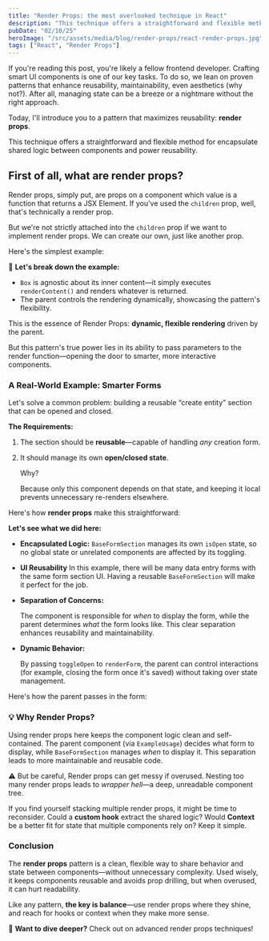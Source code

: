 ```yaml
---
title: "Render Props: the most overlooked technique in React"
description: "This technique offers a straightforward and flexible method for encapsulate shared logic between components and power reusability."
pubDate: "02/10/25"
heroImage: "/src/assets/media/blog/render-props/react-render-props.jpg"
tags: ["React", "Render Props"]
---
```


<FullWidthImg src={heroImage} alt={frontmatter.title} />

If you're reading this post, you're likely a fellow frontend developer. Crafting smart UI components is one of our key tasks. To do so, we lean on proven patterns that enhance reusability, maintainability, even aesthetics (why not?). After all, managing state can be a breeze or a nightmare without the right approach.

Today, I'll introduce you to a pattern that maximizes reusability: **render props**.

This technique offers a straightforward and flexible method for encapsulate shared logic between components and power reusability.

## First of all, what are render props?

Render props, simply put, are props on a component which value is a function that returns a JSX Element. If you've used the `children` prop, well, that's technically a render prop.

<GithubGist script='<script src="https://gist.github.com/dreyescabrera/9692a7b5208c0d0fca403ebd6d22dd1b.js"></script>' />

But we're not strictly attached into the `children` prop if we want to implement render props. We can create our own, just like another prop.

Here's the simplest example:

<GithubGist script='<script src="https://gist.github.com/dreyescabrera/99e1af909cfe1c677148227f47b48ac0.js"></script>' />

🔎 **Let's break down the example:**

- `Box` is agnostic about its inner content—it simply executes `renderContent()` and renders whatever is returned.
- The parent controls the rendering dynamically, showcasing the pattern's flexibility.

This is the essence of Render Props: **dynamic, flexible rendering** driven by the parent. 

But this pattern's true power lies in its ability to pass parameters to the render function—opening the door to smarter, more interactive components.

### A Real-World Example: Smarter Forms

Let's solve a common problem: building a reusable “create entity” section that can be opened and closed.

**The Requirements:**

1. The section should be **reusable**—capable of handling *any* creation form.
2. It should manage its own **open/closed state**. 

    Why? 
    
    Because only this component depends on that state, and keeping it local prevents unnecessary re-renders elsewhere.

Here's how **render props** make this straightforward:

<GithubGist script='<script src="https://gist.github.com/dreyescabrera/558bf8dceb7133bbba86d220eb2540a2.js"></script>' />

**Let's see what we did here:**

- **Encapsulated Logic:**
    `BaseFormSection` manages its own `isOpen` state, so no global state or unrelated components are affected by its toggling.
    
- **UI Reusability**
In this example, there will be many data entry forms with the same form section UI. Having a reusable `BaseFormSection` will make it perfect for the job.

- **Separation of Concerns:**
    
    The component is responsible for *when* to display the form, while the parent determines *what* the form looks like. This clear separation enhances reusability and maintainability.
    
- **Dynamic Behavior:**
    
    By passing `toggleOpen` to `renderForm`, the parent can control interactions (for example, closing the form once it's saved) without taking over state management.
    

Here's how the parent passes in the form:

<GithubGist script='<script src="https://gist.github.com/dreyescabrera/90b3fc2421ece983b4078a4aca437e40.js"></script>' />

### 💡 Why Render Props?

Using render props here keeps the component logic clean and self-contained. The parent component (via `ExampleUsage`) decides what form to display, while `BaseFormSection` manages *when* to display it. This separation leads to more maintainable and reusable code.

⚠️ But be careful, Render props can get messy if overused. Nesting too many render props leads to *wrapper hell*—a deep, unreadable component tree.

If you find yourself stacking multiple render props, it might be time to reconsider. Could a **custom hook** extract the shared logic? Would **Context** be a better fit for state that multiple components rely on? Keep it simple.

### Conclusion

The **render props** pattern is a clean, flexible way to share behavior and state between components—without unnecessary complexity. Used wisely, it keeps components reusable and avoids prop drilling, but when overused, it can hurt readability.

Like any pattern, **the key is balance**—use render props where they shine, and reach for hooks or context when they make more sense.

📌 **Want to dive deeper?** Check out on advanced render props techniques!